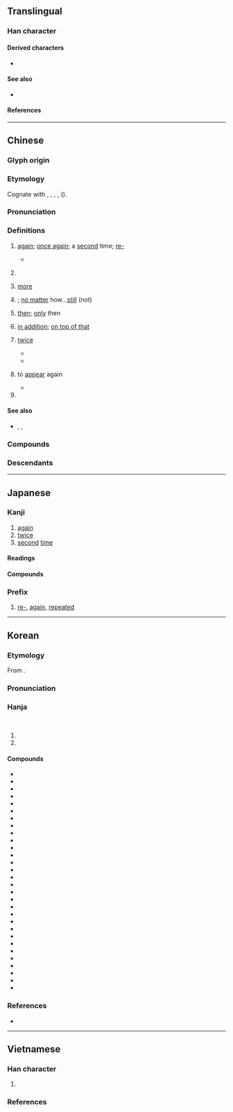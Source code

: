 {{character info}}
{{character info|0x2F815}}
==Translingual==
{{stroke order|strokes=6}}

===Han character===
{{Han char|rn=13|rad=冂|as=04|sn=6|four=10447|canj=MGB|ids=⿱一冉}}

====Derived characters====
* {{l|mul|[[侢]], [[洅]], [[𤞕]], [[𦛍]], [[𧋁]], [[𫇶]], [[冓]], [[𢈖]]}}

====See also====
* {{l|mul|爯}} <!-- graphically similar -->

====References====
{{Han ref|kx=0129.080|dkj=01524|dj=0290.040|hdz=10018.010|uh=518D}}

----

==Chinese==
{{zh-forms}}

===Glyph origin===
{{Han etym}}

===Etymology===
Cognate with {{och-l|載|year|id=1}}, {{och-l|茲|year|id=1}}, {{och-l|薦|repeatedly}}, {{och-l|洊|again; repeatedly}}, {{och-l|荐|repeatedly}} ({{zh-ref|Schuessler, 2007}}).

===Pronunciation===
{{zh-pron
|m=zài,dài,1nb=standard in Mainland and Taiwan,1nc=Beijing dialect,2n=Beijing dialect
|m-s=zai4
|dg=зэ3
|c=zoi3
|c-t=doi1
|g=zai4
|h=pfs=chai;gd=zai4
|j=zai3
|mb=cuo̿i
|md=cái
|mn=chài
|mn-t=zai3
|w=1tse
|x=zai4
|mc=y
|oc=y
|ma=y
|cat=adv,v,pn
}}

===Definitions===
{{zh-hanzi}}

# [[again]]; [[once again]]; a [[second]] time; [[re-]]
#: {{zh-x|再 玩|play '''again'''}}
#: {{zh-x|我 再 說 一 遍|I will say once again.}}
#: {{zh-x|後來 我 再 也 沒 見 過 他 了。|Afterwards I have never seen him again.}}
#* {{zh-x|燕子 去 了，有 再 來 的 時候；楊柳 枯 了，有 再 青 的 時候；桃花 謝 了，有 再 開 的 時候。||ref='''1922''', {{w|Zhu Ziqing}}, {{lang|zh|[[s:zh:匆匆|匆匆]]}}}}
# {{n-g|Used to indicate a continuing situation in conditional or suppositional clauses}}
#: {{zh-x|再 不 出發，我們 就 會 趕不上 火車 了。|If we don't leave now, we're going to miss the train.}}
# [[more]]
#: {{zh-x|再 快 一點|faster}}
#: {{zh-x|再 大聲{seng1} 啲 得 唔得 呀？|Louder please.|C}}
# {{n-g|Used with {{zh-l|也}} and followed by a negative expression}}; [[no matter]] how...[[still]] (not)
#: {{zh-x|天氣 再 冷 我 也 不 怕。|}}
#: {{zh-x|你 再 努力 也 不會 成功。|No matter how hard you work, you will not succeed.}}
# [[then]]; [[only]] then
#: {{zh-x|我們 吃 過 飯 再 回去 吧。|We shall eat before returning.}}
# [[in addition]]; [[on top of that]]
# {{lb|zh|literary}} [[twice]]
#* {{zh-x|^季-文 ^子 三思.而.後行。子 聞 之，曰：「再，斯 可 矣。」|Ji Wen thought thrice, and then acted. When the Master was informed of it, he said, "'''Twice''' may do."|ref=Analects}}
#* {{zh-x|^秦 ^趙 五 戰，^秦 再 勝 而 ^趙 三 勝。|Qin and Zhao fought five battles against each other; Qin won '''twice''' while Zhao won three times.|ref=Shiji}}
# {{lb|zh|literary}} to [[appear]] again
#: {{zh-x|青春 不再|One’s youth never returns.}}
#* {{zh-x|嗚呼！勝地 不常，盛筵 難 再；^蘭亭 已 矣，^梓澤 丘墟。||ref={{w2|zh|王勃}} ({{w|Wang Bo (poet)|Wang Bo}}), {{lang|zh|[[s:zh:滕王閣序|滕王閣序]]}}|CL}}
# {{surname|zh}}

====See also====
* {{sense|again}} {{zh-l|又}}, {{q|Hokkien}} {{zh-l|閣|tr=koh}}, {{q|Yue, Wenzhou}} {{zh-l|添|tr=tim1}}

===Compounds===
{{zh-der|再版|再不|再不然|再出口|再次|再度|再犯|再會|再婚|再加上|再嫁|再見|再教育|再醮|再接再厲|再進口|再起|再確認|再三|再審|再生|再生產|再生父母|再世|再衰三竭|再說|再現|再也|再造|再則|再者|再刊|閣再|再下一城|一再|一再行|一合再離|一呼再喏|一歲再赦|一誤再誤|不再|停妻再娶|再三再四|再不其然|再不想|再不道|再世交|再二|再作道理|再作馮婦|再來|再來人|再倍|再做道理|再再|再分|再刖|再刺|再吐|再命|再四|再字|再宥|再宿|再實|再就|再康|再從|再從伯|再從兄|再從姪|再從弟|再從父|再思|再拜|再拜稽首|再接再礪|再易|再晝|再期|再熟|再獻|再生丹|再生爺|再生禮|再眠|再稔|再籍|再聘|再興|再舉|再薰|再處|再虞|再行|再衰三涸|再計|再赦|再辱|再適|再酳|再閏|再闡|再顧|再食|再駕|再麾|壹再|復再|恩同再造|時不再來|東山再起|枯木再生|枯枝再春|汔再汔四|盛筵難再|稽首再拜|至再至三|讓三讓再|讓再讓三}}

===Descendants===
{{CJKV||さい|재|tái}}

{{zh-cat|Beginning}}

----

==Japanese==

===Kanji===
{{ja-kanji|grade=5|rs=冂04}}

# [[again]]
# [[twice]]
# [[second]] [[time]]

====Readings====
{{ja-readings
|goon=さい
|kanon=さい
|kanyoon=さ
|kun=ふたた-び
}}

====Compounds====
{{col5|ja|{{ja-l|再演}}
|{{ja-l|再会}}
|{{ja-l|再開}}
|{{ja-l|再帰}}
|{{ja-l|再起}}
|{{ja-l|再建}}
|{{ja-l|再現}}
|{{ja-l|再考}}
|{{ja-l|再婚}}
|{{ja-l|再生}}
|{{ja-l|再選}}
|{{ja-l|再度}}
|{{ja-l|再燃}}
|{{ja-l|再発見}}
|{{ja-l|再犯}}
|{{ja-l|再版}}
|{{ja-l|再編}}
|{{ja-l|再来}}
|{{ja-l|一再}}
|{{ja-l|再々}}, {{ja-l|再再}}
|{{ja-l|再案}}
|{{ja-l|再委託}}
|{{ja-l|再映}}
|{{ja-l|再縁}}
|{{ja-l|再下付}}
|{{ja-l|再加工}}
|{{ja-l|再開発}}
|{{ja-l|再確認}}
|{{ja-l|再議}}
|{{ja-l|再挙}}
|{{ja-l|再協議}}
|{{ja-l|再教育}}
|{{ja-l|再興}}
|{{ja-l|再勤}}
|{{ja-l|再禁止}}
|{{ja-l|再吟味}}
|{{ja-l|再軍備}}
|{{ja-l|再建}}
|{{ja-l|再検査}}
|{{ja-l|再検討}}
|{{ja-l|再交付}}
|{{ja-l|再工事}}
|{{ja-l|再抗弁}}
|{{ja-l|再校}}
|{{ja-l|再構成}}
|{{ja-l|再構築}}
|{{ja-l|再降臨}}
|{{ja-l|再告}}
|{{ja-l|再国営化}}
|{{ja-l|再国有化}}
|{{ja-l|再三}}
|{{ja-l|再思}}
|{{ja-l|再試験}}
|{{ja-l|再試行}}
|{{ja-l|再試合}}
|{{ja-l|再受浸}}
|{{ja-l|再就職支援}}
|{{ja-l|再十両}}
|{{ja-l|再従兄}}
|{{ja-l|再従弟}}
|{{ja-l|再出}}
|{{ja-l|再出場}}
|{{ja-l|再出発}}
|{{ja-l|再循環}}
|{{ja-l|再処理}}
|{{ja-l|再勝}}
|{{ja-l|再上映}}
|{{ja-l|再審}}
|{{ja-l|再浸礼}}
|{{ja-l|再尋問}}
|{{ja-l|再征}}
|{{ja-l|再生産}}
|{{ja-l|再製}}
|{{ja-l|再設}}
|{{ja-l|再説}}
|{{ja-l|再戦}}
|{{ja-l|再洗礼}}
|{{ja-l|再組織}}
|{{ja-l|再創造}}
|{{ja-l|再送}}
|{{ja-l|再注}}
|{{ja-l|再鋳}}
|{{ja-l|再調}}
|{{ja-l|再調整}}
|{{ja-l|再定義}}
|{{ja-l|再提案}}
|{{ja-l|再訂}}
|{{ja-l|再転}}
|{{ja-l|再度}}
|{{ja-l|再投稿}}
|{{ja-l|再投資}}
|{{ja-l|再投票}}
|{{ja-l|再読}}
|{{ja-l|再突入}}
|{{ja-l|再入学}}
|{{ja-l|再入国}}
|{{ja-l|再入幕}}
|{{ja-l|再任}}
|{{ja-l|再認識}}
|{{ja-l|再拝}}
|{{ja-l|再敗}}
|{{ja-l|再配置}}
|{{ja-l|再配布}}
|{{ja-l|再配分}}
|{{ja-l|再発}}
|{{ja-l|再発行}}
|{{ja-l|再発足}}
|{{ja-l|再販}}
|{{ja-l|再評価}}
|{{ja-l|再浮上}}
|{{ja-l|再武装}}
|{{ja-l|再封鎖}}
|{{ja-l|再服役}}
|{{ja-l|再分配}}
|{{ja-l|再変}}
|{{ja-l|再保険}}
|{{ja-l|再放送}}
|{{ja-l|再訪}}
|{{ja-l|再輸出}}
|{{ja-l|再輸入}}
|{{ja-l|再遊}}
|{{ja-l|再来月}}
|{{ja-l|再来週}}
|{{ja-l|再来年}}
|{{ja-l|再利用}}
|{{ja-l|再臨}}
|{{ja-l|再録}}
}}

===Prefix===
{{ja-pos|prefix|さい}}

# [[re-]], [[again]], [[repeated]]
#: {{ja-usex|[[ページ]][[を#Etymology_2|を]]'''再'''[[読み込む|読み込み]]|ページ を '''さい'''よみこみ|'''re'''load the page}}

----

==Korean==

===Etymology===
From {{der|ko|ltc|-}} {{ltc-l|再}}. {{hanja-sinjeung|ᄌᆡ|coy}}

===Pronunciation===
{{ko-hanja-pron|재|l=y}}

===Hanja===
{{ko-hanja-search}}
{{ko-hanja|두|재}}<br>
{{ko-hanja|다시|재}}

# {{hanja form of|재|[[again]]}}
# {{hanja form of|재|[[twice]]}}

====Compounds====
{{der-top3|Compounds}}
* {{ko-l|재개|再開}}
* {{ko-l|재건|再建}}
* {{ko-l|재고|再考}}
* {{ko-l|재연|再演}}
* {{ko-l|재편|再編}}
* {{ko-l|재차|再次}}
* {{ko-l|재발|再發}}
* {{ko-l|재현|再現}}
* {{ko-l|재탕|再湯}}
* {{ko-l|재의|再議}}
* {{ko-l|재심|再審}}
* {{ko-l|재청|再請}}
* {{ko-l|재혼|再婚}}
* {{ko-l|재선|再選}}
* {{ko-l|재활|再活}}
* {{ko-l|재수|再修}}
* {{ko-l|재생|再生}}
* {{ko-l|재판|再版}}
* {{ko-l|재론|再論}}
* {{ko-l|재회|再會}}
* {{ko-l|재림|再臨}}
* {{ko-l|재범|再犯}}
* {{ko-l|재임|再任}}
* {{ko-l|재간|再刊}}
* {{ko-l|재소|再訴}}
* {{ko-l|재귀|再歸}}
* {{ko-l|재래|再來}}
* {{ko-l|재기|再起}}
* {{ko-l|재활용|再活用}}
* {{ko-l|비일비재|非一非再}}
{{der-bottom}}

===References===
* {{R:hanjadoc|672}}

----

==Vietnamese==

===Han character===
{{vi-readings|rs=冂04
|hanviet=tái-tdcndg;tdcntd;gdhn;tvctdhv;hvttd;tchvtd
|nom=tái-tdcndg;tdcntd;gdhn, táy-gdhn;btcn, tải}}

# {{han tu form of|tái|[[re-]], [[again]]}}

===References===
<references/>